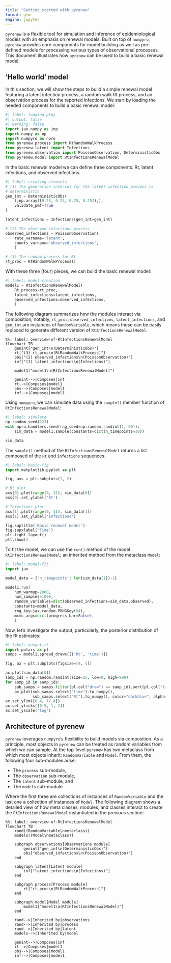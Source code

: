 ```yaml
---
title: "Getting started with pyrenew"
format: gfm
engine: jupyter
---
```


`pyrenew` is a flexible tool for simulation and inference of epidemiological models with an emphasis on renewal models. Built on top of `numpyro`, `pyrenew` provides core components for model building as well as pre-defined models for processing various types of observational processes. This document illustrates how `pyrenew` can be used to build a basic renewal model.

## 'Hello world' model

In this section, we will show the steps to build a simple renewal model featuring a latent infection process, a random walk Rt process, and an observation process for the reported infections. We start by loading the needed components to build a basic renewal model:

```python
#| label: loading-pkgs
#| output: false
#| warning: false
import jax.numpy as jnp
import numpy as np
import numpyro as npro
from pyrenew.process import RtRandomWalkProcess
from pyrenew.latent import Infections
from pyrenew.observation import PoissonObservation, DeterministicObs
from pyrenew.model import RtInfectionsRenewalModel
```

In the basic renewal model we can define three components: Rt, latent infections, and observed infections.

```python
#| label: creating-elements
# (1) The generation interval for the latent infection process is
# deterministic
gen_int = DeterministicObs(
    (jnp.array([0.25, 0.25, 0.25, 0.25]),),
    validate_pmf=True
)

latent_infections = Infections(gen_int=gen_int)

# (2) The observed infections process
observed_infections = PoissonObservation(
    rate_varname='latent',
    counts_varname='observed_infections',
    )

# (3) The random process for Rt
rt_proc = RtRandomWalkProcess()
```

With these three (four) pieces, we can build the basic renewal model:

```python
#| label: model-creation
model1 = RtInfectionsRenewalModel(
    Rt_process=rt_proc,
    latent_infections=latent_infections,
    observed_infections=observed_infections,
    )
```

The following diagram summarizes how the modules interact via composition; notably, `rt_proc`, `observed_infections`, `latent_infections`, and `gen_int` are instances of `RandomVariable`, which means these can be easily replaced to generate different version of `RtInfectionsRenewalModel`:

```mermaid
%%| label: overview-of-RtInfectionsRenewalModel
flowchart TB
    genint["gen_int\n(DeterministicObs)"]
    rt["(3) rt_proc\n(RtRandomWalkProcess)"]
    obs["(2) observed_infections\n(PoissonObservation)"]
    inf["(1) latent_infections\n(Infections)"]

    model1["model1\n(RtInfectionsRenewalModel)"]

    genint-->|Composes|inf
    rt-->|Composes|model1
    obs-->|Composes|model1
    inf-->|Composes|model1
```

Using `numpyro`, we can simulate data using the `sample()` member function of `RtInfectionsRenewalModel`:

```python
#| label: simulate
np.random.seed(223)
with npro.handlers.seed(rng_seed=np.random.randint(1, 60)):
    sim_data = model1.sample(constants=dict(n_timepoints=30))

sim_data
```

The `sample()` method of the `RtInfectionsRenewalModel` returns a list composed of the `Rt` and `infections` sequences.

```python
#| label: basic-fig
import matplotlib.pyplot as plt

fig, axs = plt.subplots(1, 2)

# Rt plot
axs[0].plot(range(0, 31), sim_data[0])
axs[0].set_ylabel('Rt')

# Infections plot
axs[1].plot(range(0, 31), sim_data[1])
axs[1].set_ylabel('Infections')

fig.suptitle('Basic renewal model')
fig.supxlabel('Time')
plt.tight_layout()
plt.show()
```

To fit the model, we can use the `run()` method of the model `RtInfectionsRenewalModel`; an inherited method from the metaclass `Model`:

```python
#| label: model-fit
import jax

model_data = {'n_timepoints': len(sim_data[1])-1}

model1.run(
    num_warmup=2000,
    num_samples=1000,
    random_variables=dict(observed_infections=sim_data.observed),
    constants=model_data,
    rng_key=jax.random.PRNGKey(54),
    mcmc_args=dict(progress_bar=False),
    )
```

Now, let's investigate the output, particularly, the posterior distribution of the Rt estimates:

```python
#| label: output-rt
import polars as pl
samps = model1.spread_draws([('Rt', 'time')])

fig, ax = plt.subplots(figsize=[4, 5])

ax.plot(sim_data[0])
samp_ids = np.random.randint(size=25, low=0, high=999)
for samp_id in samp_ids:
    sub_samps = samps.filter(pl.col("draw") == samp_id).sort(pl.col('time'))
    ax.plot(sub_samps.select("time").to_numpy(),
            sub_samps.select("Rt").to_numpy(), color="darkblue", alpha=0.1)
ax.set_ylim([0.4, 1/.4])
ax.set_yticks([0.5, 1, 2])
ax.set_yscale("log")
```

## Architecture of pyrenew

`pyrenew` leverages `numpyro`'s flexibility to build models via composition. As a principle, most objects in `pyrenew` can be treated as random variables from which we can sample. At the top-level `pyrenew` has two metaclass from which most objects inherit: `RandomVariable` and `Model`. From them, the following four sub-modules arise:

- The `process` sub-module,
- The `observation` sub-module,
- The `latent` sub-module, and
- The `models` sub-module

Where the first three are collections of instances of `RandomVariable` and the last one a collection of instances of `Model`. The following diagram shows a detailed view of how meta classes, modules, and classes interact to create the `RtInfectionsRenewalModel` instantiated in the previous section:

```mermaid
%%| label: overview-of-RtInfectionsRenewalModel
flowchart TB
    rand((RandomVariable\nmetaclass))
    models((Model\nmetaclass))

    subgraph observations[Observations module]
        genint["gen_int\n(DeterministicObs)"]
        obs["observed_infections\n(PoissonObservation)"]
    end

    subgraph latent[Latent module]
        inf["latent_infections\n(Infections)"]
    end

    subgraph process[Process module]
        rt["rt_proc\n(RtRandomWalkProcess)"]
    end

    subgraph model[Model module]
        model1["model1\n(RtInfectionsRenewalModel)"]
    end

    rand-->|Inherited by|observations
    rand-->|Inherited by|process
    rand-->|Inherited by|latent
    models-->|Inherited by|model

    genint-->|Composes|inf
    rt-->|Composes|model1
    obs-->|Composes|model1
    inf-->|Composes|model1
```
